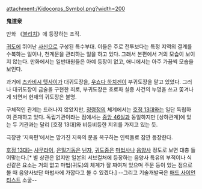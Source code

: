 attachment:/Kidocorps_Symbol.png?width=200

'''鬼道衆'''

만화 《[[블리치]]》에 등장하는 조직.

[[귀도]]에 뛰어난 [[사신]]으로 구성된 특수부대. 이들은 주로 전투보다는 특정 지역의 결계를 수복하는 일이나, 천계문을 관리하는 일을 하고 있다. 그래서 본편에서 거의 모습이 보이지 않는다. 만화에서는 일반대원들은 아예 등장이 없고, 애니에서는 아주 가끔씩 모습을 보인다.

과거에 [[츠카비시 텟사이]]가 대귀도장을, [[우쇼다 하치겐]]이 부귀도장을 맡고 있었다. 그러나 대귀도장이 금술을 구현한 죄로, 부귀도장은 호로화 실종 사건의 누명을 쓰고 쫓겨나게 되면서 현재의 귀도장은 불명.

구체적인 관계는 드러나지 않았지만, [[정령정]]의 체계에서는 [[호정 13대]]와는 일단 독립하여 존재하고 있다. 독립기관이라는 점에서는 [[중앙 46실]]과 동일하지만 [상하관계]에 있는 두 기관과는 달리 [호정 13대]와 비등비등한 지위를 가지고 있는 듯.

극장판 '지옥편'에서는 망가진 지옥의 문을 복구하는 인력들로 잠깐 등장한다.

[[호정 13대]]는 [[사무라이]], [[은밀기동]]은 [[닌자]], [[귀도중]]은 [[마법사]]나 [[음양사]] 정도로 보면 대충 들어맞는다.[* 별 상관은 없지만 일본의 서브컬쳐에 등장하는 음양사 특유의 부적이나 식신같은 요소는 거의 없고 마법(귀도)의 체계가 잘 짜여져 있으며 주문 등이 있는 점으로 볼 때 음양사보단 마법사에 가깝다고 볼 수 있겠다.]
--그리고 기술개발국은 [[매드 사이언티스트]] 소굴--
